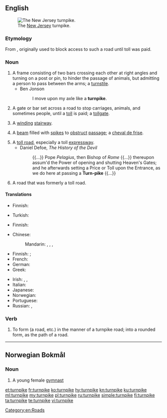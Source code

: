 ==English==
[[File:NewJerseyTurnpikeAerial.JPG|thumb|right|The [[New Jersey]] turnpike.]]

===Etymology===
From {{etyl|enm|en}} {{m|enm|turnpyke||spiked barrier across a road}}, originally used to block access to such a road until toll was paid.

===Noun===
{{en-noun}}

# A frame consisting of two bars crossing each other at right angles and turning on a post or pin, to hinder the passage of animals, but admitting a person to pass between the arms; a [[turnstile]].
#* Ben Jonson
#*: I move upon my axle like a '''turnpike'''.
# A gate or bar set across a road to stop carriages, animals, and sometimes people, until a [[toll]] is paid; a [[tollgate]].
# {{label|en|Scotland}} A [[winding]] [[stairway]].
#: {{rfquotek|Sir Walter Scott}}
# {{label|en|military}} A [[beam]] filled with [[spike]]s to [[obstruct]] [[passage]]; a [[cheval de frise]].
# A [[toll road]], especially a toll [[expressway]].
#* Daniel Defoe, ''The History of the Devil''
#*: {{...}} Pope ''Pelagius'', then Bishop of ''Rome'' {{...}} thereupon assum'd the Power of opening and shutting Heaven's Gates; and he afterwards setting a Price or Toll upon the Entrance, as we do here at passing a '''Turn-pike''' {{...}}
# A road that was formerly a toll road.

====Translations====
{{trans-top|frame consisting of two bars crossing each other at right angles}}
* Finnish: {{t|fi|pyöröportti}}
{{trans-mid}}
* Turkish: {{t+|tr|turnike}}
{{trans-bottom}}

{{trans-see|gate or bar set across a road to stop traffic|tollgate}}

{{trans-top|winding stairway}}
* Finnish: {{t|fi|kierreportaat|p}}
{{trans-mid}}
{{trans-bottom}}

{{trans-see|military: beam with spikes|cheval de frise}}

{{trans-top|toll road}}
* Chinese:
*: Mandarin: {{t|cmn|收費道路|sc=Hani}}, {{t|cmn|收费道路|tr=shōufèi dàolù|sc=Hani}}, {{t|cmn|收費公路|sc=Hani}}, {{t|cmn|收费公路|tr=shōufèi gōnglù|sc=Hani}}
* Finnish: {{t|fi|[[maksullinen]] [[tie]]}} {{qualifier|road}}; {{t|fi|maksullinen [[moottoritie]]}} {{qualifier|freeway}}
* French: {{t|fr|route à péage|f}}
* German: {{t+|de|Mautstraße|f}}
* Greek: {{t+|el|διόδια|n-p}}
{{trans-mid}}
* Irish: {{t|ga|bóthar dola|m}}, {{t|ga|bóthar paidhce|m}}, {{t|ga|paidhc|f}}
* Italian: {{t+|it|autostrada|f}}
* Japanese: {{t|ja|有料道路|tr=ゆうりょうどうろ, yūryō dōro|sc=Jpan}}
* Norwegian: {{t|no|bomvei|m}}
* Portuguese: {{t+|pt|rodovia|f}}
* Russian: {{t|ru|[[платный|пла́тная]] [[доро́га]]|f}}, {{t|ru|[[платный|пла́тная]] [[автомобильный|автомоби́льная]] [[доро́га]]|f}}
{{trans-bottom}}

{{trans-top|former toll road}}
{{trans-mid}}
{{trans-bottom}}

===Verb===
{{en-verb|turnpik}}

# To form (a road, etc.) in the manner of a turnpike road; into a rounded form, as the path of a road.
#: {{rfquotek|Knowles}}

[[Category:en:Roads]]

----

==Norwegian Bokmål==

===Noun===
{{nb-noun-c|turnpik}}

# A young female [[gymnast]]

[[et:turnpike]]
[[fr:turnpike]]
[[ko:turnpike]]
[[hy:turnpike]]
[[kn:turnpike]]
[[ku:turnpike]]
[[ml:turnpike]]
[[my:turnpike]]
[[pl:turnpike]]
[[ru:turnpike]]
[[simple:turnpike]]
[[fi:turnpike]]
[[ta:turnpike]]
[[te:turnpike]]
[[vi:turnpike]]